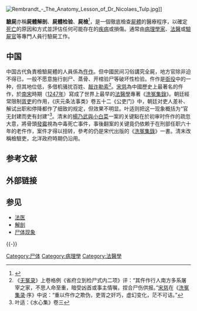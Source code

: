 {{refimprove|time=2017-03-10T13:04:26+00:00}}

[[File:Rembrandt_-_The_Anatomy_Lesson_of_Dr_Nicolaes_Tulp.jpg|thumb]]]]

'''驗屍'''亦稱'''屍體解剖'''、'''屍體检验'''、'''屍檢'''<ref>{{cite web |language=  |title= 屍檢＝驗屍 |url= http://udn.com/NEWS/MAINLAND/MAI1/8038240.shtml |author=  |work= [[聯合新聞網|聯合新聞網]] |publisher=  |date= 2013-07-19 |accessdate= 2013-09-08 |archive-date= 2013-10-05 |archive-url= https://web.archive.org/web/20131005001722/http://udn.com/NEWS/MAINLAND/MAI1/8038240.shtml |dead-url= no }}</ref>，是一個徹底檢查[[屍體|屍體]]的醫療程序，以確定[[死亡|死亡]]的原因和方式並評估任何可能存在的[[疾病|疾病]]或損傷。通常由[[病理學|病理學家]]、[[法醫|法醫]]或[[驗屍官|驗屍官]]等專門人員行驗屍工作。

== 中国 ==
中国古代負責檢驗屍體的人員係為[[仵作|仵作]]。但中國民间习俗講究全屍，地方官除非迫不得已，一般不愿意施行剖尸、蒸骨、开棺验尸等破坏性检验。仵作是[[衙役|衙役]]中的一种，但其地位低，多借机骚扰百姓、[[敲诈勒索|敲诈勒索]]<ref>《[[无冤录|无冤录]]》上卷格例《省府立到检尸式内二项》评：“其仵作行人南方多系屠宰之家，不思人命至重，暗受凶首或事主情嘱，捏合尸伤供报。”[[宋慈|宋慈]]在《[[洗冤集录|洗冤集录]]·序》中说：“重以仵作之欺伪，吏胥之奸巧，虚幻变化，茫不可诘。”</ref>。[[宋慈|宋慈]]為中國歷史上最著名的仵作，於[[南宋|南宋]]時期（[[1247年|1247年]]）寫成了世界上最早的[[法醫學|法醫學]]專著《[[洗冤集錄|洗冤集錄]]》。朝廷經常限制[[胥吏|胥吏]]的作用，《庆元条法事类》卷五十二《公吏门》中，朝廷对吏人差补、解试出职和停降都作了细致的规定，但效果不明显。叶适则把这一现象概括为“官无封建而吏有封建”<ref>叶适：《水心集》卷三</ref>。清末的[[楊乃武與小白菜|楊乃武與小白菜]]一案的关键點在於初审时仵作的疏忽大意，將骨頭[[發霉|發霉]]視為中毒死亡事件，事後翻案的关键竟仍依赖于在刑部任职六十年的老仵作，案件才得以扭转，參考的仍是宋代出版的《[[洗冤集錄|洗冤集錄]]》一書。清末改稱檢驗吏，北洋政府時期仍沿用。

== 参考文献 ==
{{Reflist|30em}}

== 外部链接 ==
{{Wikisource|解剖屍體條例}}
{{Commons category|Autopsies}}
{{Wikisource1911Enc|Autopsy}}

== 参见 ==
{{Portal|死亡|医学|法律|警察与执法}}
* [[法医|法医]]
* [[解剖|解剖]]
* [[尸体现象|尸体现象]]

{{-}}
{{Death and related topics}}
{{Pathology}}

[[Category:尸体|Category:尸体]]
[[Category:病理學|Category:病理學]]
[[Category:法醫學|Category:法醫學]]